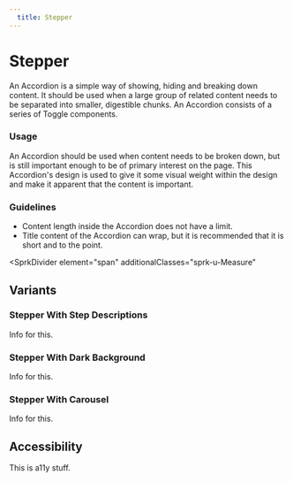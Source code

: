 ```yaml
---
  title: Stepper
---
```


# Stepper

An Accordion is a simple way of showing,
hiding and breaking down content. It
should be used when a large group
of related content needs to be
separated into smaller, digestible
chunks. An Accordion consists of a
series of Toggle components.

<ComponentPreview
  componentName="stepper--default-story"
  hasReact
  hasAngular
  hasHTML
/>

### Usage
An Accordion should be used when
content needs to be broken down,
but is still important enough to
be of primary interest on the page.
This Accordion's design is used to
give it some visual weight
within the design and make it
apparent that the content is important.

### Guidelines
- Content length inside the Accordion does not have a limit.
- Title content of the Accordion can wrap, but it is recommended
  that it is short and to the point.

<SprkDivider
 element="span"
 additionalClasses="sprk-u-Measure"
></SprkDivider>

## Variants

### Stepper With Step Descriptions
Info for this.

<ComponentPreview
  componentName="stepper--with-step-descriptions"
  hasReact
  hasAngular
  hasHTML
/>

### Stepper With Dark Background
Info for this.

<ComponentPreview
  componentName="stepper--with-dark-background"
  hasReact
  hasAngular
  hasHTML
/>

### Stepper With Carousel
Info for this.

<ComponentPreview
  componentName="stepper--with-carousel"
  hasHTML
/>

## Accessibility
This is a11y stuff.